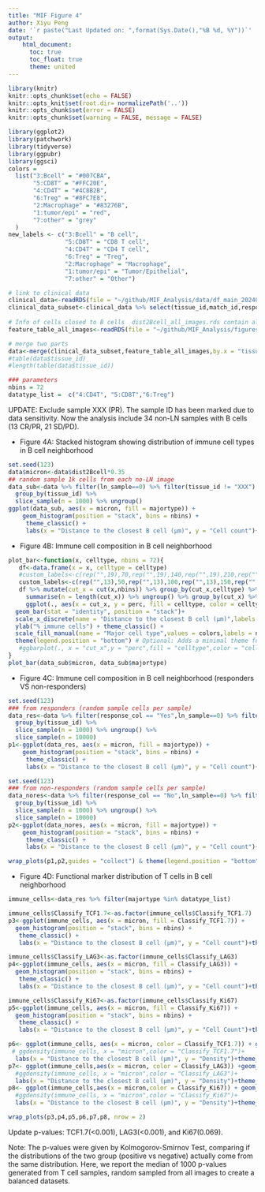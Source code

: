 ---
title: "MIF Figure 4"
author: Xiyu Peng
date: '`r paste("Last Updated on: ",format(Sys.Date(),"%B %d, %Y"))`'
output:
    html_document:
      toc: true
      toc_float: true 
      theme: united
---

```{r setup, include=FALSE}
library(knitr)
knitr::opts_chunk$set(echo = FALSE)
knitr::opts_knit$set(root.dir= normalizePath('..'))
knitr::opts_chunk$set(error = FALSE)
knitr::opts_chunk$set(warning = FALSE, message = FALSE) 
```


```{r}
library(ggplot2)
library(patchwork)
library(tidyverse)
library(ggpubr)
library(ggsci)
colors = 
  list("3:Bcell" = "#007CBA",
       "5:CD8T" = "#FFC20E",
       "4:CD4T" = "#4C8B2B",
       "6:Treg" = "#8FC7E8",
       "2:Macrophage" = "#83276B",
       "1:tumor/epi" = "red",
       "7:other" = "grey"
  )
new_labels <- c("3:Bcell" = "B cell",
                "5:CD8T" = "CD8 T cell",
                "4:CD4T" = "CD4 T cell",
                "6:Treg" = "Treg",
                "2:Macrophage" = "Macrophage",
                "1:tumor/epi" = "Tumor/Epithelial",
                "7:other" = "Other")
```


```{r}
# link to clinical data
clinical_data<-readRDS(file = "~/github/MIF_Analysis/data/df_main_20240126.rds")
clinical_data_subset<-clinical_data %>% select(tissue_id,match_id,response,response_col,ln_sample)
  
# Info of cells closed to B cells  dist2Bcell_all_images.rds contain all immune cells near B cell neighborhoods (<720 pixel)
feature_table_all_images<-readRDS(file = "~/github/MIF_Analysis/figures/dist2Bcell_all_images.rds")
```


```{r}
# merge two parts
data<-merge(clinical_data_subset,feature_table_all_images,by.x = "tissue_id",by.y = "tissueID")
#table(data$tissue_id)
#length(table(data$tissue_id))
```

```{r}
### parameters
nbins = 72
datatype_list =  c("4:CD4T", "5:CD8T","6:Treg")
```

UPDATE: Exclude sample XXX (PR). The sample ID has been marked due to data sensitivity. Now the analysis include 34 non-LN samples with B cells (13 CR/PR, 21 SD/PD).

* Figure 4A: Stacked histogram showing distribution of immune cell types in B cell neighborhood

```{r,fig.height=4,fig.width=6}
set.seed(123)
data$micron<-data$dist2Bcell*0.35
## random sample 1k cells from each no-LN image
data_sub<-data %>% filter(ln_sample==0) %>% filter(tissue_id != "XXX") %>%
  group_by(tissue_id) %>%
  slice_sample(n = 1000) %>% ungroup()
ggplot(data_sub, aes(x = micron, fill = majortype)) + 
    geom_histogram(position = "stack", bins = nbins) +
     theme_classic() +
     labs(x = "Distance to the closest B cell (µm)", y = "Cell count")+theme(legend.position = "bottom")+scale_fill_manual(name = "Major cell type",values = colors,labels = new_labels)
```

* Figure 4B: Immune cell composition in B cell neighborhood 

```{r,fig.height=4,fig.width=6}
plot_bar<-function(x, celltype, nbins = 72){
   df<-data.frame(x = x, celltype = celltype)
   #custom_labels<-c(rep("",19),70,rep("",19),140,rep("",19),210,rep("",12))
   custom_labels<-c(rep("",13),50,rep("",13),100,rep("",13),150,rep("",13),200,rep("",13),250,"","")
   df %>% mutate(cut_x = cut(x,nbins)) %>% group_by(cut_x,celltype) %>% 
     summarise(n = length(cut_x)) %>% ungroup() %>% group_by(cut_x) %>% summarise(celltype,perc = n/sum(n)*100) %>% 
     ggplot(., aes(x = cut_x, y = perc, fill = celltype, color = celltype)) +
  geom_bar(stat = "identity", position = "stack")+
  scale_x_discrete(name = "Distance to the closest B cell (µm)",labels = custom_labels) +
  ylab("% immune cells") + theme_classic() +
  scale_fill_manual(name = "Major cell type",values = colors,labels = new_labels) + scale_colour_manual(guide = "none",values = colors)+
  theme(legend.position = "bottom") # Optional: Adds a minimal theme for a cleaner look
   #ggbarplot(., x = "cut_x",y = "perc",fill = "celltype",color = "celltype")+ scale_x_discrete(name = "Distance to the closest B cell (µm)", labels = custom_labels)+ylab("% immune cells")+scale_fill_discrete(name = "Major cell type")
}
plot_bar(data_sub$micron, data_sub$majortype)
```

* Figure 4C: Immune cell composition in B cell neighborhood (responders VS non-responders)

```{r}
set.seed(123)
### from responders (random sample cells per sample)
data_res<-data %>% filter(response_col == "Yes",ln_sample==0) %>% filter(tissue_id != "XXX") %>%
  group_by(tissue_id) %>%
  slice_sample(n = 1000) %>% ungroup() %>%  
  slice_sample(n = 10000)
p1<-ggplot(data_res, aes(x = micron, fill = majortype)) + 
    geom_histogram(position = "stack", bins = nbins) +
     theme_classic() +
     labs(x = "Distance to the closest B cell (µm)", y = "Cell count")+theme(legend.position = "bottom")+scale_fill_manual(name = "Major cell type",values = colors,labels = new_labels)+ylim(0,650)+ggtitle("Responder")
```

```{r}
set.seed(123)
### from non-responders (random sample cells per sample)
data_nores<-data %>% filter(response_col == "No",ln_sample==0) %>% filter(tissue_id != "XXX") %>%
  group_by(tissue_id) %>%
  slice_sample(n = 1000) %>% ungroup() %>%  
  slice_sample(n = 10000)
p2<-ggplot(data_nores, aes(x = micron, fill = majortype)) + 
    geom_histogram(position = "stack", bins = nbins) +
     theme_classic() +
     labs(x = "Distance to the closest B cell (µm)", y = "Cell count")+theme(legend.position = "bottom")+scale_fill_manual(name = "Major cell type",values = colors,labels = new_labels)+ylim(0,650)+ggtitle("Non-responder")
```

```{r,fig.width=12,fig.height=4}
wrap_plots(p1,p2,guides = "collect") & theme(legend.position = "bottom")
```

* Figure 4D: Functional marker distribution of T cells in B cell neighborhood

```{r}
immune_cells<-data_res %>% filter(majortype %in% datatype_list)

immune_cells$Classify_TCF1.7<-as.factor(immune_cells$Classify_TCF1.7)
p3<-ggplot(immune_cells, aes(x = micron, fill = Classify_TCF1.7)) + 
  geom_histogram(position = "stack", bins = nbins) +
   theme_classic() +
   labs(x = "Distance to the closest B cell (µm)", y = "Cell count")+theme(legend.position = "bottom")+scale_fill_manual(name = "TCF1.7",labels = c("neg","pos"),values = c("#67A9CF","#EF8A62"))+ylim(0,650)

immune_cells$Classify_LAG3<-as.factor(immune_cells$Classify_LAG3)
p4<-ggplot(immune_cells, aes(x = micron, fill = Classify_LAG3)) + 
  geom_histogram(position = "stack", bins = nbins) +
   theme_classic() +
   labs(x = "Distance to the closest B cell (µm)", y = "Cell count")+theme(legend.position = "bottom")+scale_fill_manual(name = "LAG3",labels = c('neg','pos'),values = c("#67A9CF","#EF8A62"))+ylim(0,650)

immune_cells$Classify_Ki67<-as.factor(immune_cells$Classify_Ki67)
p5<-ggplot(immune_cells, aes(x = micron, fill = Classify_Ki67)) + 
  geom_histogram(position = "stack", bins = nbins) +
   theme_classic() +
   labs(x = "Distance to the closest B cell (µm)", y = "Cell Count")+theme(legend.position = "bottom")+scale_fill_manual(name = "Ki67",labels=c('neg', 'pos'),values = c("#67A9CF","#EF8A62"))+ylim(0,650)
```

```{r}  
p6<- ggplot(immune_cells, aes(x = micron, color = Classify_TCF1.7)) + geom_density()+ 
 # ggdensity(immune_cells, x = "micron",color = "Classify_TCF1.7")+ 
  labs(x = "Distance to the closest B cell (µm)", y = "Density")+theme_classic()+scale_color_manual(name = "TCF1.7",labels=c('neg', 'pos'),values = c("#67A9CF","#EF8A62"))+theme(legend.position = "bottom")+ylim(0,0.02)
p7<- ggplot(immune_cells,aes(x = micron, color = Classify_LAG3)) +geom_density()+
  #ggdensity(immune_cells, x = "micron",color = "Classify_LAG3")+ 
  labs(x = "Distance to the closest B cell (µm)", y = "Density")+theme_classic()+scale_color_manual(name = "LAG3",labels=c('neg', 'pos'),values = c("#67A9CF","#EF8A62"))+theme(legend.position = "bottom")+ylim(0,0.02)
p8<- ggplot(immune_cells,aes(x = micron,color = Classify_Ki67)) + geom_density()+
  #ggdensity(immune_cells, x = "micron",color = "Classify_Ki67")+ 
  labs(x = "Distance to the closest B cell (µm)", y = "Density")+theme_classic()+scale_color_manual(name = "Ki67",labels=c('neg', 'pos'),values = c("#67A9CF","#EF8A62"))+theme(legend.position = "bottom")+ylim(0,0.02)
```

```{r,fig.width=12,fig.height=6}
wrap_plots(p3,p4,p5,p6,p7,p8, nrow = 2)
```

Update p-values: TCF1.7(<0.001), LAG3(<0.001), and Ki67(0.069).

Note: The p-values were given by Kolmogorov-Smirnov Test, comparing if the distributions of the two group (positive vs negative) actually come from the same distribution. Here, we report the median of 1000 p-values generated from T cell samples, random sampled from all images to create a balanced datasets.


